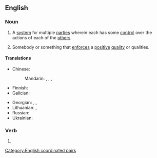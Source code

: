 ==English==
{{wikipedia}}

===Noun===
{{en-plural noun}}

# {{lb|en|politics}} A [[system]] for multiple [[party|parties]] wherein each has some [[control]] over the actions of each of the [[other]]s.
# {{lb|en|figurative}} Somebody or something that [[enforce]]s a [[positive]] [[quality]] or qualities.

====Translations====
{{trans-top|system for balancing the powers between branches of government}}
* Chinese:
*: Mandarin: {{t|cmn|[[政府]][[機關]][[彼此]][[之間]][[的]][[相互]][[制衡]]|sc=Hani}}, {{t|cmn|[[政府]][[机关]][[彼此]][[之间]][[的]][[相互]][[制衡]]|tr=zhèngfǔ jīguān bǐcǐ zhījiān de xiānghù zhìhéng|sc=Hani}}, {{t|cmn|[[權力]][[制衡]]|sc=Hani}}, {{t|cmn|[[权力]][[制衡]]|tr=quánlì zhìhéng|sc=Hani}}
* Finnish: {{t|fi|[[vallan]] [[tasapainotus]]}}
* Galician: {{t|gl|pesos e contrapesos|m-p}}
{{trans-mid}}
* Georgian: {{t|ka|კონტროლისა და ბალანსის მექანიზმი}}, {{t|ka|დემოკრატიული კონტროლი და ბალანსი}}, {{t|ka|კონტროლი და ბალანსი}}
* Lithuanian: {{t|lt|stabdžių ir atsvarų sistema}}, {{t|lt|stabdžių ir atsvarų mechanizmas}}
* Russian: {{t|ru|систе́ма сде́ржек и противове́сов|f}}
* Ukrainian: {{t|uk|система стримувань і противаг}}
{{trans-bottom}}

===Verb===
{{head|en|verb form}}

# {{en-third-person singular of|check and balance}}

[[Category:English coordinated pairs]]